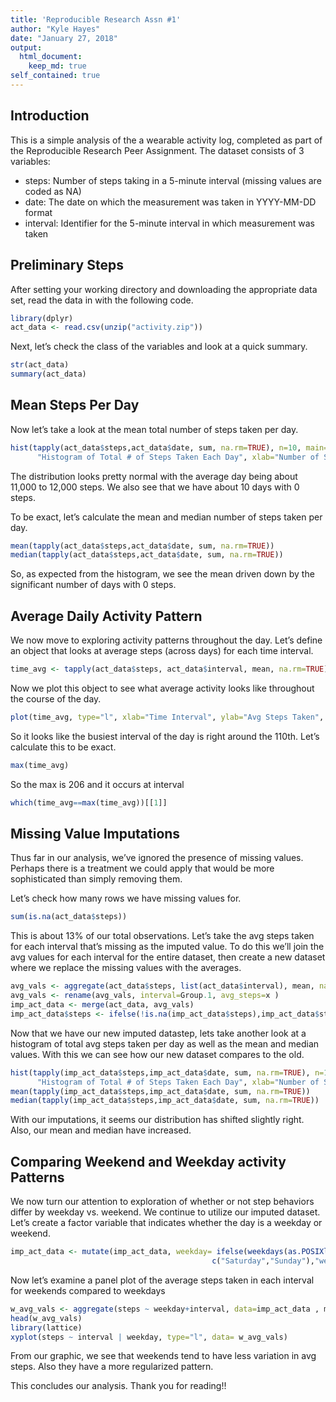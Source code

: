 ```yaml
---
title: 'Reproducible Research Assn #1'
author: "Kyle Hayes"
date: "January 27, 2018"
output: 
  html_document:
    keep_md: true
self_contained: true
---
```



## Introduction

This is a simple analysis of the a wearable activity log, completed as part of the Reproducible Research
Peer Assignment.  The dataset consists of 3 variables:  

- steps: Number of steps taking in a 5-minute interval (missing values are coded as NA)  
- date: The date on which the measurement was taken in YYYY-MM-DD format  
- interval: Identifier for the 5-minute interval in which measurement was taken

## Preliminary Steps
After setting your working directory and downloading the appropriate data set, read the data in with the 
following code.

```r
library(dplyr) 
act_data <- read.csv(unzip("activity.zip"))
```

Next, let's check the class of the variables and look at a quick summary.

```r
str(act_data)
summary(act_data)
```

## Mean Steps Per Day
Now let's take a look at the mean total number of steps taken per day.  

```r
hist(tapply(act_data$steps,act_data$date, sum, na.rm=TRUE), n=10, main=
      "Histogram of Total # of Steps Taken Each Day", xlab="Number of Steps")
```

The distribution looks pretty normal with the average day being about 11,000 to 12,000 steps.  We also see
that we have about 10 days with 0 steps.

To be exact, let's calculate the mean and median number of steps taken per day.
```r
mean(tapply(act_data$steps,act_data$date, sum, na.rm=TRUE))
median(tapply(act_data$steps,act_data$date, sum, na.rm=TRUE))
```

So, as expected from the histogram, we see the mean driven down by the significant number of days with 0 steps.

## Average Daily Activity Pattern
We now move to exploring activity patterns throughout the day.  Let's define an object that looks at average
steps (across days) for each time interval.

```r
time_avg <- tapply(act_data$steps, act_data$interval, mean, na.rm=TRUE)
```
Now we plot this object to see what average activity looks like throughout the course of the day.

```r
plot(time_avg, type="l", xlab="Time Interval", ylab="Avg Steps Taken", main= "Avg Steps Taken throughout the Day")
```

So it looks like the busiest interval of the day is right around the 110th.  Let's calculate this to be exact.
```r
max(time_avg)
```
So the max is 206 and it occurs at interval
```r
which(time_avg==max(time_avg))[[1]]
```

## Missing Value Imputations
Thus far in our analysis, we've ignored the presence of missing values.  Perhaps there is a treatment we could
apply that would be more sophisticated than simply removing them.

Let's check how many rows we have missing values for.
```r
sum(is.na(act_data$steps))
```

This is about 13% of our total observations.  Let's take the avg steps taken for each interval that's missing
as the imputed value.  To do this we'll join the avg values for each interval for the entire dataset, then 
create a new dataset where we replace the missing values with the averages.

```r
avg_vals <- aggregate(act_data$steps, list(act_data$interval), mean, na.rm=TRUE)
avg_vals <- rename(avg_vals, interval=Group.1, avg_steps=x )
imp_act_data <- merge(act_data, avg_vals)
imp_act_data$steps <- ifelse(!is.na(imp_act_data$steps),imp_act_data$steps,imp_act_data$avg_steps)
```
Now that we have our new imputed datastep, lets take another look at a histogram of total avg steps taken
per day as well as the mean and median values.  With this we can see how our new dataset compares to the old.

```r
hist(tapply(imp_act_data$steps,imp_act_data$date, sum, na.rm=TRUE), n=10, main=
      "Histogram of Total # of Steps Taken Each Day", xlab="Number of Steps")
mean(tapply(imp_act_data$steps,imp_act_data$date, sum, na.rm=TRUE))
median(tapply(imp_act_data$steps,imp_act_data$date, sum, na.rm=TRUE))
```
With our imputations, it seems our distribution has shifted slightly right.  Also, our mean and median have increased.

## Comparing Weekend and Weekday activity Patterns
We now turn our attention to exploration of whether or not step behaviors differ by weekday vs. weekend.
We continue to utilize our imputed dataset.  Let's create a factor variable that indicates whether the day is
a weekday or weekend.

```r
imp_act_data <- mutate(imp_act_data, weekday= ifelse(weekdays(as.POSIXlt(act_data$date)) %in% 
                                             c("Saturday","Sunday"),"weekend","weekday"))
```
Now let's examine a panel plot of the average steps taken in each interval for weekends compared to weekdays

```r
w_avg_vals <- aggregate(steps ~ weekday+interval, data=imp_act_data , mean, na.rm=TRUE)
head(w_avg_vals)
library(lattice)
xyplot(steps ~ interval | weekday, type="l", data= w_avg_vals)
```

From our graphic, we see that weekends tend to have less variation in avg steps.  Also they have a more regularized pattern.

This concludes our analysis.  Thank you for reading!!
